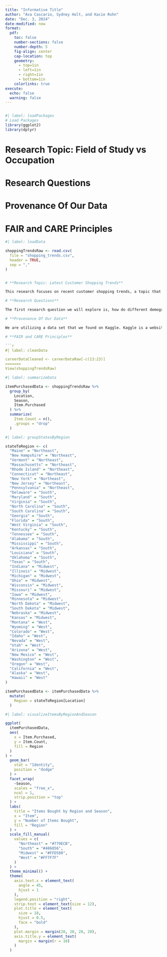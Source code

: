 ```yaml
---
title: "Informative Title"
author: "Ava Cascario, Sydney Holt, and Kacie Rohn"
date: "Dec. 3, 2024"
date-modified: now
format: 
  pdf: 
    toc: false
    number-sections: false
    number-depth: 5
    fig-align: center
    cap-location: top
    geometry: 
      - top=1in
      - left=1in
      - right=1in
      - bottom=1in
    colorlinks: true
execute: 
  echo: false
  warning: false
---
```


```r
```

```r
#| label: loadPackages
# Load Packages
library(ggplot2)
library(dplyr)

```

# **Research Topic: Field of Study vs Occupation**

# **Research Questions**

# **Provenance Of Our Data**

# **FAIR and CARE Principles**

```r
#| label: loadData

shoppingTrendsRaw <- read.csv(
  file = "shopping_trends.csv", 
  header = TRUE, 
  sep = ","
)


# **Research Topic: Latest Customer Shopping Trends**

This research focuses on recent customer shopping trends, a topic that is both familiar and increasingly important to each member of our team. The rise of online shopping, particularly after the Covid-19 pandemic, combined with rapid technological advancements, has made this subject more relevant than ever. Our research will revolve around gaining a better understanding on what customers tend to purchase pertaining to gender, age, geographical location, season, item, price, and other features.Through a series of research questions and data visualizations, we will explore these relationships to uncover insights and draw connections between key attributes. Our goal is to contribute new knowledge to the reader and deepen our understanding of modern consumer behavior.

# **Research Questions**

The first research question we will explore is, how do different demographics such as age, gender, location, and price affect the shopping trends of customers. We will create different visuals to present our findings and explain the correlation between each one of these features and customer shopping behavior. We are also curious to know, does gender have an affect on how much the customer spends, what item(s) they buy, and what reviews they left on the product. We predict that there will be large differences between the shopping trends of males versus the shopping trends of females, and intend to explore this further using multiple types of visualizations and tables. We must be aware of bias, as we are all females who experience the female shopping trends ourselves, and we cannot allow this to alter the conclusions we make. We are also curious on if the time of year (season) and geographical location of a customer changes what specific item they purchase. For example, does someone who is experiencing summer in Florida tend to buy something different from a customer experiencing winter in Maine? Overall, this is not an exhaustive list on what we intend to explore, as there are many different combinations of features that allow for different discoveries.      

# **Provenance Of Our Data**

We are utilizing a data set that we found on Kaggle. Kaggle is a website focused towards data scientists with a goal in helping others learn about data. 

# **FAIR and CARE Principles**

```r
#| label: cleanData

careerDataCleaned <- careerDataRaw[-c(13:23)]
=======
View(shoppingTrendsRaw)

```

```r
#| label: summarizeData

itemPurchasedData <- shoppingTrendsRaw %>%
  group_by(
    Location, 
    Season, 
    Item.Purchased
  ) %>%
  summarize(
    Item.Count = n(), 
    .groups = "drop"
  )
```


```r
#| label: groupStatesByRegion

stateToRegion <- c(
  "Maine" = "Northeast", 
  "New Hampshire" = "Northeast", 
  "Vermont" = "Northeast", 
  "Massachusetts" = "Northeast",
  "Rhode Island" = "Northeast",
  "Connecticut" = "Northeast",
  "New York" = "Northeast",
  "New Jersey" = "Northeast",
  "Pennsylvania" = "Northeast",
  "Delaware" = "South",
  "Maryland" = "South",
  "Virginia" = "South",
  "North Carolina" = "South",
  "South Carolina" = "South",
  "Georgia" = "South",
  "Florida" = "South",
  "West Virginia" = "South",
  "Kentucky" = "South",
  "Tennessee" = "South",
  "Alabama" = "South",
  "Mississippi" = "South",
  "Arkansas" = "South",
  "Louisiana" = "South",
  "Oklahoma" = "South",
  "Texas" = "South",
  "Indiana" = "Midwest", 
  "Illinois" = "Midwest",
  "Michigan" = "Midwest",
  "Ohio" = "Midwest",
  "Wisconsin" = "Midwest",
  "Missouri" = "Midwest",
  "Iowa" = "Midwest",
  "Minnesota" = "Midwest",
  "North Dakota" = "Midwest",
  "South Dakota" = "Midwest",
  "Nebraska" = "Midwest",
  "Kansas" = "Midwest",
  "Montana" = "West",
  "Wyoming" = "West",
  "Colorado" = "West",
  "Idaho" = "West",
  "Nevada" = "West",
  "Utah" = "West",
  "Arizona" = "West",
  "New Mexico" = "West",
  "Washington" = "West",
  "Oregon" = "West",
  "California" = "West",
  "Alaska" = "West",
  "Hawaii" = "West"
)

itemPurchasedData <- itemPurchasedData %>%
  mutate(
    Region = stateToRegion[Location]
  )
```

```r
#| label: visualizeItemsByRegionAndSeason

ggplot(
  itemPurchasedData, 
  aes(
    x = Item.Purchased,
    y = Item.Count, 
    fill = Region
  )
) +
  geom_bar(
    stat = "Identity", 
    position = "dodge"
  ) +
  facet_wrap(
    ~Season, 
    scales = "free_x", 
    ncol = 1, 
    strip.position = "top"
  ) +
  labs(
    title = "Items Bought by Region and Season", 
    x = "Item", 
    y = "Number of Items Bought", 
    fill = "Region"
  ) +
  scale_fill_manual(
    values = c(
      "Northeast" = "#779ECB", 
      "South" = "#486856", 
      "Midwest" = "#FFD580", 
      "West" = "#FF7F7F"
    )
  ) +
  theme_minimal() +
  theme(
    axis.text.x = element_text(
      angle = 45, 
      hjust = 1
    ), 
    legend.position = "right", 
    strip.text = element_text(size = 12),
    plot.title = element_text(
      size = 18, 
      hjust = 0.5, 
      face = "bold"
    ), 
    plot.margin = margin(20, 20, 20, 20), 
    axis.title.y = element_text(
      margin = margin(r = 10)
    )
  )

```

